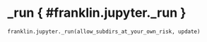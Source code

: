 # _run { #franklin.jupyter._run }

```python
franklin.jupyter._run(allow_subdirs_at_your_own_risk, update)
```

